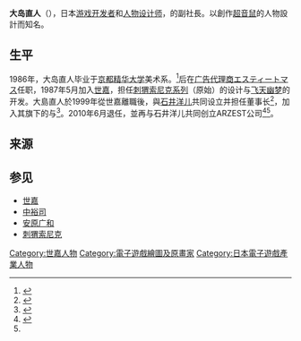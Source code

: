 {{noteTA
|G1=Games
| G2 = Sega
}}
{{Infobox person
| name               = 大島直人
| image              = Naoto ohshima gdc 2018.jpg
| imagesize          = 235px
| caption            = 大島直人在2018年的[[遊戲開發者大會|遊戲開發者大會]]
| birth_date         = {{birth date and age|1964|02|26}}
| birth_place        = {{JPN}}[[大阪府|大阪府]]
| employer           = [[世嘉|世嘉]]<small>（1987年至1999年）</small><br>{{link-ja|ARTOON|アートゥーン}}<small>（1999年至2010年）</small><br>{{link-ja|ARZEST公司|アーゼスト|ARZEST}}<small>（2010年至今）</small>
| occupation         = [[人物設計|人物设计师]]<br/>[[電子遊戲製作人|電子遊戲製作人]]<br/>ARZEST公司副社長
}}
{{Japanese|japanese=大島 直人|kana=おおしま なおと|romaji=Ōshima Naoto}}

'''大岛直人'''（{{bd|1964年|2月26日||}}），日本[[游戏开发者|游戏开发者]]和[[人物设计师|人物设计师]]，{{link-ja|ARZEST公司|アーゼスト}}的副社長。以創作[[刺猬索尼克_(角色)|超音鼠]]的人物設計而知名。

==生平==
1986年，大岛直人毕业于[[京都精华大学|京都精华大学]]美术系。<ref name="kino60">{{Cite web|date=2013-11|url=http://www.kyoto-seika.ac.jp/info/files/2013/11/kino_60.pdf|format=PDF|page=7|title=《木野通信》第60期|publisher=京都精華大学|access-date=2014-05-31|archive-url=https://web.archive.org/web/20140415053506/http://www.kyoto-seika.ac.jp/info/files/2013/11/kino_60.pdf|archive-date=2014-04-15|dead-url=yes}}</ref>后在[[广告代理商|广告代理商]]エスティートマス任职，1987年5月加入[[世嘉|世嘉]]，担任[[刺猬索尼克系列|刺猬索尼克系列]]（原始）的设计与[[飞天幽梦|飞天幽梦]]的开发。大島直人於1999年從世嘉離職後，與[[石井洋儿|石井洋儿]]共同设立{{link-ja|ARTOON公司|アートゥーン}}并担任董事长<ref>{{Cite web|date=2007-01-24|url=https://www.mizuho-isec.co.jp/.../ipo/0138380000000200701000201.pdf|format=PDF|title=新株式発行並びに株式売買届出目論見書|publisher=AQ合作社}}{{dead link|date=2017年12月 |bot=InternetArchiveBot |fix-attempted=yes }}</ref>，加入其旗下的{{link-ja|AQ合作社|AQインタラクティブ}}与{{link-ja|Cavia株式会社|キャビア (企業)}}<ref>{{Cite web|date=2009-08-27|url=http://eir.eol.co.jp/EIR/View.aspx?cat=tdnet&sid=737938|format=PDF|title=当社子会社（株式会社キャビア・株式会社アートゥーン）代表取締役及び役員の異動に関するお知らせ|publisher=AQ合作社|access-date=2014-05-31|archive-url=https://web.archive.org/web/20140416105057/http://eir.eol.co.jp/EIR/View.aspx?cat=tdnet&sid=737938|archive-date=2014-04-16|dead-url=yes}}</ref>。2010年6月退任，並再与石井洋儿共同创立ARZEST公司<ref>{{Cite web|date=2010-05-12|url=http://eir.eol.co.jp/EIR/View.aspx?cat=tdnet&sid=797572|format=PDF|title=代表取締役および役員の異動に関するお知らせ|publisher=AQ合作社|accessdate=2011-06-30|archive-url=https://web.archive.org/web/20140416104729/http://eir.eol.co.jp/EIR/View.aspx?cat=tdnet&sid=797572|archive-date=2014-04-16|dead-url=yes}}</ref><ref name="kino60" />。

==来源==
<references/>

==参见==
*[[世嘉|世嘉]]
*[[中裕司|中裕司]]
*[[安原广和|安原广和]]
*[[刺猬索尼克|刺猬索尼克]]

{{音速小子系列}}
{{DEFAULTSORT:Naoto, Ōshima}}
[[Category:世嘉人物|Category:世嘉人物]]
[[Category:電子遊戲繪圖及原畫家|Category:電子遊戲繪圖及原畫家]]
[[Category:日本電子遊戲產業人物|Category:日本電子遊戲產業人物]]